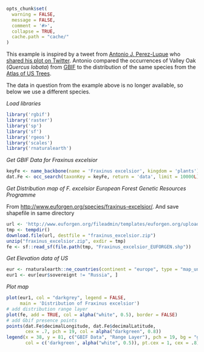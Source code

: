 ```r
opts_chunk$set(
  warning = FALSE,
  message = FALSE,
  comment = '#>',
  collapse = TRUE,
  cache.path = "cache/"
)
```

This example is inspired by a tweet from [Antonio J. Perez-Luque](https://twitter.com/ajpelu) who [shared his plot on Twitter][tweet]. Antonio compared the occurrences of Valley Oak (_Quercus lobata_) from [GBIF][gbif] to the distribution of the same species from the [Atlas of US Trees][atlas].

The data in question from the example above is no longer available, so below
we use a different species.

_Load libraries_

```r
library('rgbif')
library('raster')
library('sp')
library('sf')
library('rgeos')
library('scales')
library('rnaturalearth')
```

_Get GBIF Data for Fraxinus excelsior_

```r
keyFe <- name_backbone(name = 'Fraxinus excelsior', kingdom = 'plants')$speciesKey
dat.Fe <- occ_search(taxonKey = keyFe, return = 'data', limit = 10000L)
```

_Get Distribution map of F. excelsior European Forest Genetic Resources Programme_

From <http://www.euforgen.org/species/fraxinus-excelsior/>. And save shapefile in same directory

```r
url <- 'http://www.euforgen.org/fileadmin/templates/euforgen.org/upload/Documents/Maps/Shapefile/Fraxinus_excelsior.zip'
tmp <- tempdir()
download.file(url, destfile = "fraxinus_excelsior.zip")
unzip("fraxinus_excelsior.zip", exdir = tmp)
fe <- sf::read_sf(file.path(tmp, "Fraxinus_excelsior_EUFORGEN.shp"))
```

_Get Elevation data of US_

```r
eur <- rnaturalearth::ne_countries(continent = "europe", type = "map_units")
eur1 <- eur[eur$sovereignt != "Russia", ]
```

_Plot map_

```r
plot(eur1, col = "darkgrey", legend = FALSE,
     main = 'Distribution of Fraxinus excelsior')
# add distribution range layer
plot(fe, add = TRUE, col = alpha("white", 0.5), border = FALSE)
# add Gbif presence points
points(dat.Fe$decimalLongitude, dat.Fe$decimalLatitude,
       cex = .7, pch = 19, col = alpha("darkgreen", 0.8))
legend(x = 38, y = 81, c("GBIF Data", "Range Layer"), pch = 19, bg = "grey",
       col = c('darkgreen', alpha("white", 0.5)), pt.cex = 1, cex = .8)
```

[tweet]: https://twitter.com/ajpelu/status/473951167567757312
[gbif]: http://www.gbif.org/
[atlas]: http://esp.cr.usgs.gov/data/little/
